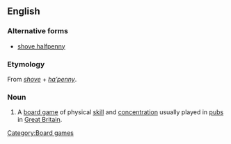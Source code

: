==English==
{{wikipedia|Shove ha’penny}}

===Alternative forms===
* [[shove halfpenny]]

===Etymology===
From ''[[shove]]'' + ''[[ha'penny|ha’penny]]''.

===Noun===
{{en-noun|-|sg=[[shove]] [[ha'penny|ha’penny]]}}

# {{British}} A [[board game]] of physical [[skill]] and [[concentration]] usually played in [[pub]]s in [[Great Britain]].

[[Category:Board games]]